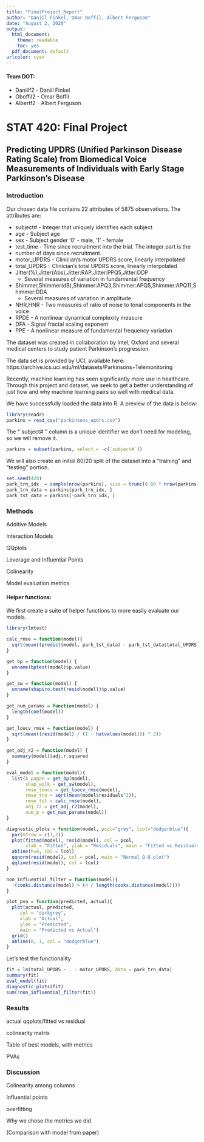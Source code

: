 ```yaml
---
title: "FinalProject_Report"
author: "Daniil Finkel, Omar Boffil, Albert Ferguson"
date: "August 2, 2020"
output:
  html_document:
    theme: readable
    toc: yes
  pdf_document: default
urlcolor: cyan
---
```


#### Team DOT:
- Daniilf2 - Daniil Finkel
- Oboffil2 - Omar Boffil
- Albertf2 - Albert Ferguson

# STAT 420: Final Project
## Predicting UPDRS (Unified Parkinson Disease Rating Scale) from Biomedical Voice Measurements of Individuals with Early Stage Parkinson’s Disease

### Introduction

Our chosen data file contains 22 attributes of 5875 observations. The attributes are:

- subject# - Integer that uniquely identifies each subject
- age - Subject age
- sex - Subject gender '0' - male, '1' - female
- test_time - Time since recruitment into the trial. The integer part is the
- number of days since recruitment.
- motor_UPDRS - Clinician's motor UPDRS score, linearly interpolated
- total_UPDRS - Clinician's total UPDRS score, linearly interpolated
- Jitter(%),Jitter(Abs),Jitter:RAP,Jitter:PPQ5,Jitter:DDP 
  - Several measures of variation in fundamental frequency
- Shimmer,Shimmer(dB),Shimmer:APQ3,Shimmer:APQ5,Shimmer:APQ11,Shimmer:DDA
  - Several measures of variation in amplitude
- NHR,HNR - Two measures of ratio of noise to tonal components in the voice
- RPDE - A nonlinear dynamical complexity measure
- DFA - Signal fractal scaling exponent
- PPE - A nonlinear measure of fundamental frequency variation

The dataset was created in collaboration by Intel, Oxford and several medical centers to study patient Parkinson’s progression. 

The data set is provided by UCI, available here:  
https://archive.ics.uci.edu/ml/datasets/Parkinsons+Telemonitoring

Recently, machine learning has seen significantly more use in healthcare. Through this project and dataset, we seek to get a better understanding of just how and why machine learning pairs so well with medical data.

We have successfully loaded the data into R. A preview of the data is below:

```r
library(readr)
parkins = read_csv("parkinsons_updrs.csv")
```

The "\`subject#\`" column is a unique identifier we don't need for modeling, so we will remove it.
```r
parkins = subset(parkins, select = -c(`subject#`))
```

We will also create an initial 80/20 split of the dataset into a "training" and "testing" portion.
```r
set.seed(420)
park_trn_idx  = sample(nrow(parkins), size = trunc(0.80 * nrow(parkins)))
park_trn_data = parkins[park_trn_idx, ]
park_tst_data = parkins[-park_trn_idx, ]
```


### Methods

Additive Models

Interaction Models

QQplots

Leverage and Influential Points

Colinearity

Model evaluation metrics




#### Helper functions:

We first create a suite of helper functions to more easily evaluate our models.

```r

library(lmtest)

calc_rmse = function(model){
  sqrt(mean((predict(model, park_tst_data) - park_tst_data$total_UPDRS) ^ 2))
}

get_bp = function(model) {
  unname(bptest(model)$p.value)
}

get_sw = function(model) {
  unname(shapiro.test(resid(model))$p.value)
}

get_num_params = function(model) {
  length(coef(model))
}

get_loocv_rmse = function(model) {
  sqrt(mean((resid(model) / (1 - hatvalues(model))) ^ 2))
}

get_adj_r2 = function(model) {
  summary(model)$adj.r.squared
}

eval_model = function(model){
  list(b_pagan = get_bp(model),
       shap_wilk = get_sw(model),
       rmse_loocv = get_loocv_rmse(model),
       rmse_trn = sqrt(mean(model$residuals^2)),
       rmse_tst = calc_rmse(model),
       adj_r2 = get_adj_r2(model),
       num_p = get_num_params(model))
}

diagnostic_plots = function(model, pcol="grey", lcol="dodgerblue"){
  par(mfrow = c(1,2))
  plot(fitted(model), resid(model), col = pcol, 
       xlab = "Fitted", ylab = "Residuals", main = "Fitted vs Residuals")
  abline(h=0, col = lcol)
  qqnorm(resid(model), col = pcol, main = "Normal Q-Q plot")
  qqline(resid(model), col = lcol)
}

non_influential_filter = function(model){
  !(cooks.distance(model) > (4 / length(cooks.distance(model))))
}

plot_pva = function(predicted, actual){
  plot(actual, predicted, 
     col = "darkgrey",
     xlab = "Actual",
     ylab = "Predicted",
     main = "Predicted vs Actual")
  grid()
  abline(0, 1, col = "dodgerblue")
}

```


Let's test the functionality
```r
fit = lm(total_UPDRS ~ . - motor_UPDRS, data = park_trn_data)
summary(fit)
eval_model(fit)
diagnostic_plots(fit)
sum(!non_influential_filter(fit))
```



### Results

actual qqplots/fitted vs residual

colinearity matrix

Table of best models, with metrics

PVAs






### Discussion

Colinearity among columns

Influential points

overfitting

Why we chose the metrics we did

(Comparison with model from paper)



